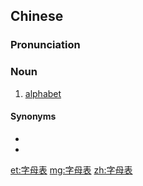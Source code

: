 ==Chinese==
{{zh-forms|type=21}}

===Pronunciation===
{{zh-pron
|m=zìmǔbiǎo
|cat=n
}}

===Noun===
{{zh-noun}}

# [[alphabet]]

====Synonyms====
* {{zh-l|字母}}
* {{zh-l|字母系統}}

[[et:字母表]]
[[mg:字母表]]
[[zh:字母表]]